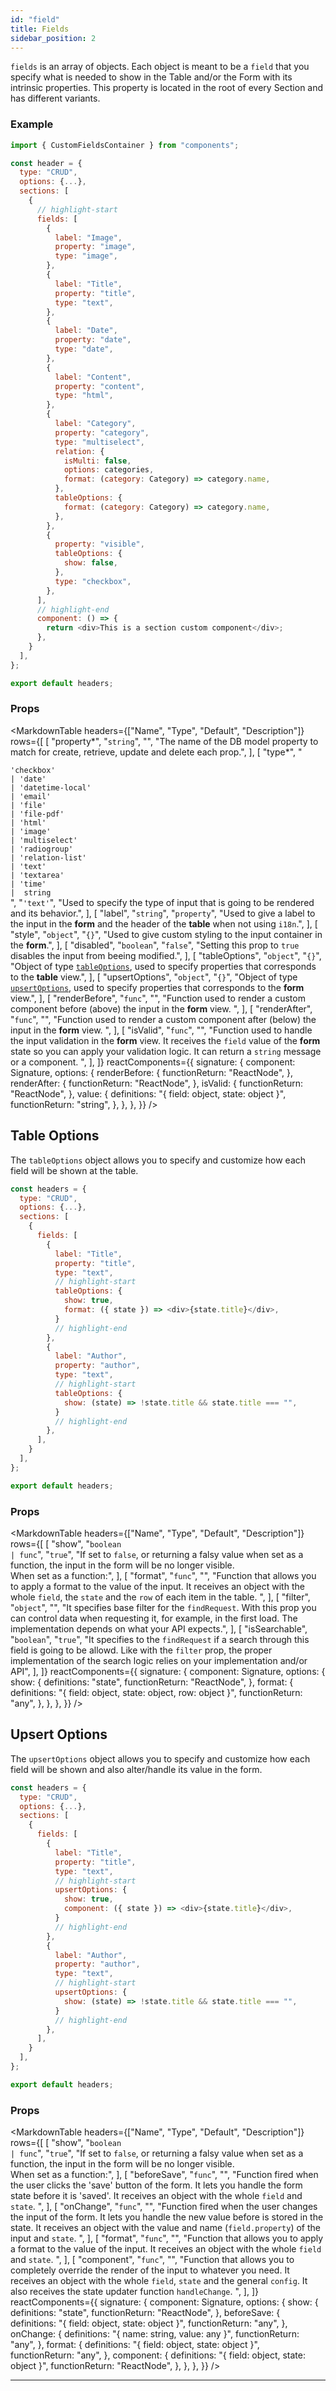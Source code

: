 ```yaml
---
id: "field"
title: Fields
sidebar_position: 2
---
```



`fields` is an array of objects. Each object is meant to be a `field` that you specify what is needed to show in the Table and/or the Form with its intrinsic properties. This property is located in the root of every Section and has different variants.

### Example

```js
import { CustomFieldsContainer } from "components";

const header = {
  type: "CRUD",
  options: {...},
  sections: [
    {
      // highlight-start
      fields: [
        {
          label: "Image",
          property: "image",
          type: "image",
        },
        {
          label: "Title",
          property: "title",
          type: "text",
        },
        {
          label: "Date",
          property: "date",
          type: "date",
        },
        {
          label: "Content",
          property: "content",
          type: "html",
        },
        {
          label: "Category",
          property: "category",
          type: "multiselect",
          relation: {
            isMulti: false,
            options: categories,
            format: (category: Category) => category.name,
          },
          tableOptions: {
            format: (category: Category) => category.name,
          },
        },
        {
          property: "visible",
          tableOptions: {
            show: false,
          },
          type: "checkbox",
        },
      ],
      // highlight-end
      component: () => {
        return <div>This is a section custom component</div>;
      },
    }
  ],
};

export default headers;
```

### Props

<MarkdownTable
  headers={["Name", "Type", "Default", "Description"]}
  rows={[
    [
      "property*",
      "`string`",
      "",
      "The name of the DB model property to match for create, retrieve, update and delete each prop.",
    ],
    [
      "type*",
      "<div style='min-width: 180px'>`'checkbox'` <br>`| 'date'` <br>`| 'datetime-local'` <br>`| 'email'` <br>`| 'file'` <br>`| 'file-pdf'` <br>`| 'html'` <br>`| 'image'` <br>`| 'multiselect'` <br>`| 'radiogroup'` <br>`| 'relation-list'` <br>`| 'text'` <br>`| 'textarea'` <br>`| 'time'` <br>`|  string`</div>",
      "`'text'`",
      "Used to specify the type of input that is going to be rendered and its behavior.",
    ],
    [
      "label",
      "`string`",
      "`property`",
      "Used to give a label to the input in the <b>form</b> and the header of the <b>table</b> when not using `i18n`.",
    ],
    [
      "style",
      "`object`",
      "`{}`",
      "Used to give custom styling to the input container in the <b>form</b>.",
    ],
    [
      "disabled",
      "`boolean`",
      "`false`",
      "Setting this prop to `true` disables the input from beeing modified.",
    ],
    [
      "tableOptions",
      "`object`",
      "`{}`",
      "Object of type [`tableOptions`](#table-options), used to specify properties that corresponds to the <b>table</b> view.",
    ],
    [
      "upsertOptions",
      "`object`",
      "`{}`",
      "Object of type [`upsertOptions`](#upsert-options), used to specify properties that corresponds to the <b>form</b> view.",
    ],
    [
      "renderBefore",
      "`func`",
      "",
      "Function used to render a custom component before (above) the input in the <b>form</b> view. <rc cn=signature o=renderBefore />",
    ],
    [
      "renderAfter",
      "`func`",
      "",
      "Function used to render a custom component after (below) the input in the <b>form</b> view. <rc cn=signature o=renderAfter />",
    ],
    [
      "isValid",
      "`func`",
      "",
      "Function used to handle the input validation in the <b>form</b> view. It receives the `field` value of the <b>form</b> state so you can apply your validation logic. It can return a `string` message or a component. <rc cn=signature o=isValid />",
    ],
  ]}
  reactComponents={{
    signature: {
      component: Signature,
      options: {
        renderBefore: {
          functionReturn: "ReactNode",
        },
        renderAfter: {
          functionReturn: "ReactNode",
        },
        isValid: {
          functionReturn: "ReactNode",
        },
        value: {
          definitions: "{ field: object, state: object }",
          functionReturn: "string",
        },
      },
    },
  }}
/>

## Table Options

The `tableOptions` object allows you to specify and customize how each field will be shown at the table.

```js
const headers = {
  type: "CRUD",
  options: {...},
  sections: [
    {
      fields: [
        {
          label: "Title",
          property: "title",
          type: "text",
          // highlight-start
          tableOptions: {
            show: true,
            format: ({ state }) => <div>{state.title}</div>,
          }
          // highlight-end
        },
        {
          label: "Author",
          property: "author",
          type: "text",
          // highlight-start
          tableOptions: {
            show: (state) => !state.title && state.title === "",
          }
          // highlight-end
        },
      ],
    }
  ],
};

export default headers;
```

### Props

<MarkdownTable
  headers={["Name", "Type", "Default", "Description"]}
  rows={[
    [
      "show",
      "`boolean` <br>`| func`",
      "`true`",
      "If set to `false`, or returning a falsy value when set as a function, the input in the form will be no longer visible.<br/>When set as a function:<rc cn=signature o=show />",
    ],
    [
      "format",
      "`func`",
      "",
      "Function that allows you to apply a format to the value of the input. It receives an object with the whole `field`, the `state` and the `row` of each item in the table. <rc cn=signature o=format />",
    ],
    [
      "filter",
      "`object`",
      "",
      "It specifies base filter for the `findRequest`. With this prop you can control data when requesting it, for example, in the first load. The implementation depends on what your API expects.",
    ],
    [
      "isSearchable",
      "`boolean`",
      "`true`",
      "It specifies to the `findRequest` if a search through this field is going to be allowd. Like with the `filter` prop, the proper implementation of the search logic relies on your implementation and/or API",
    ],
  ]}
  reactComponents={{
    signature: {
      component: Signature,
      options: {
        show: {
          definitions: "state",
          functionReturn: "ReactNode",
        },
        format: {
          definitions: "{ field: object, state: object, row: object }",
          functionReturn: "any",
        },
      },
    },
  }}
/>

## Upsert Options

The `upsertOptions` object allows you to specify and customize how each field will be shown and also alter/handle its value in the form.

```js
const headers = {
  type: "CRUD",
  options: {...},
  sections: [
    {
      fields: [
        {
          label: "Title",
          property: "title",
          type: "text",
          // highlight-start
          upsertOptions: {
            show: true,
            component: ({ state }) => <div>{state.title}</div>,
          }
          // highlight-end
        },
        {
          label: "Author",
          property: "author",
          type: "text",
          // highlight-start
          upsertOptions: {
            show: (state) => !state.title && state.title === "",
          }
          // highlight-end
        },
      ],
    }
  ],
};

export default headers;
```

### Props

<MarkdownTable
  headers={["Name", "Type", "Default", "Description"]}
  rows={[
    [
      "show",
      "`boolean` <br>`| func`",
      "`true`",
      "If set to `false`, or returning a falsy value when set as a function, the input in the form will be no longer visible.<br/>When set as a function:<rc cn=signature o=show />",
    ],
    [
      "beforeSave",
      "`func`",
      "",
      "Function fired when the user clicks the 'save' button of the form. It lets you handle the form state before it is 'saved'. It receives an object with the whole `field` and `state`. <rc cn=signature o=beforeSave />",
    ],
    [
      "onChange",
      "`func`",
      "",
      "Function fired when the user changes the input of the form. It lets you handle the new value before is stored in the state. It receives an object with the value and name (`field.property`) of the input and `state`. <rc cn=signature o=onChange />",
    ],
    [
      "format",
      "`func`",
      "",
      "Function that allows you to apply a format to the value of the input. It receives an object with the whole `field` and `state`. <rc cn=signature o=format />",
    ],
    [
      "component",
      "`func`",
      "",
      "Function that allows you to completely override the render of the input to whatever you need. It receives an object with the whole `field`, `state` and the general `config`. It also receives the state updater function `handleChange`. <rc cn=signature o=component />",
    ],
  ]}
  reactComponents={{
    signature: {
      component: Signature,
      options: {
        show: {
          definitions: "state",
          functionReturn: "ReactNode",
        },
        beforeSave: {
          definitions: "{ field: object, state: object }",
          functionReturn: "any",
        },
        onChange: {
          definitions: "{ name: string, value: any }",
          functionReturn: "any",
        },
        format: {
          definitions: "{ field: object, state: object }",
          functionReturn: "any",
        },
        component: {
          definitions: "{ field: object, state: object }",
          functionReturn: "ReactNode",
        },
      },
    },
  }}
/>

---
